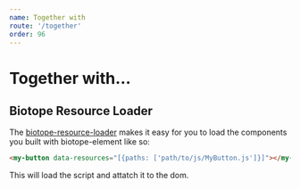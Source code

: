 ```yaml
---
name: Together with
route: '/together'
order: 96
---
```


# Together with...

## Biotope Resource Loader
The [biotope-resource-loader](https://github.com/biotope/biotope-resource-loader) makes it easy for you to load the components you built with biotope-element like so:
```html
<my-button data-resources="[{paths: ['path/to/js/MyButton.js']}]"></my-button>
```
This will load the script and attatch it to the dom.
